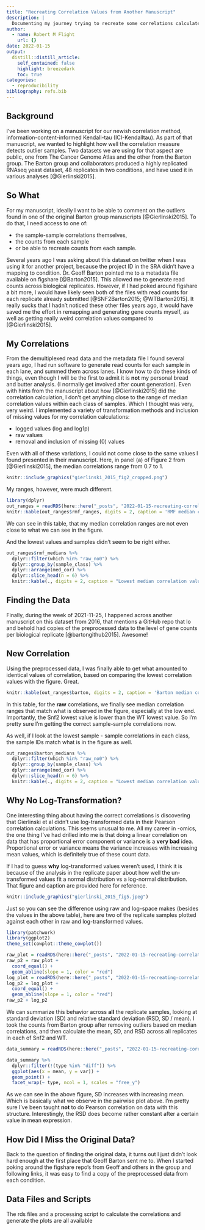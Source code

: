 ```yaml
---
title: "Recreating Correlation Values from Another Manuscript"
description: |
  Documenting my journey trying to recreate some correlations calculated in another manuscript.
author:
  - name: Robert M Flight
    url: {}
date: 2022-01-15
output:
  distill::distill_article:
    self_contained: false
    highlight: breezedark
    toc: true
categories:
  - reproducibility
bibliography: refs.bib
---
```



## Background

I've been working on a manuscript for our newish correlation method, information-content-informed Kendall-tau (ICI-Kendalltau).
As part of that manuscript, we wanted to highlight how well the correlation measure detects outlier samples.
Two datasets we are using for that aspect are public, one from The Cancer Genome Atlas and the other from the Barton group.
The Barton group and collaborators produced a highly replicated RNAseq yeast dataset, 48 replicates in two conditions, and have used it in various analyses [@Gierlinski2015].

## So What

For my manuscript, ideally I want to be able to comment on the outliers found in one of the original Barton group manuscripts [@Gierlinski2015].
To do that, I need access to one of:

* the sample-sample correlations themselves,
* the counts from each sample
* or be able to recreate counts from each sample.

Several years ago I was asking about this dataset on twitter when I was using it for another project, because the project ID in the SRA didn't have a mapping to condition.
Dr. Geoff Barton pointed me to a metadata file available on figshare [@Barton2015].
This allowed me to generate read counts across biological replicates.
However, if I had poked around figshare a bit more, I would have likely seen both of the files with read counts for each replicate already submitted [@SNF2Barton2015; @WTBarton2015].
It really sucks that I hadn't noticed these other files years ago, it would have saved me the effort in remapping and generating gene counts myself, as well as getting really weird correlation values compared to [@Gierlinski2015].

## My Correlations

From the demultiplexed read data and the metadata file I found several years ago, I had run software to generate read counts for each sample in each lane, and summed them across lanes.
I know how to do these kinds of things, even though I will be the first to admit it is **not** my personal bread and butter analysis. (I normally get involved after count generation).
Even with hints from the manuscript about how [@Gierlinski2015] did the correlation calculation, I don't get anything close to the range of median correlation values within each class of samples.
Which I thought was very, very weird.
I implemented a variety of transformation methods and inclusion of missing values for my correlation calculations:

* logged values (log and log1p)
* raw values
* removal and inclusion of missing (0) values

Even with all of these variations, I could not come close to the same values I found presented in their manuscript.
Here, in panel (a) of Figure 2 from [@Gierlinski2015], the median correlations range from 0.7 to 1.

```r
knitr::include_graphics("gierlinski_2015_fig2_cropped.png")
```

My ranges, however, were much different.

```r
library(dplyr)
out_ranges = readRDS(here::here("_posts", "2022-01-15-recreating-correlation-values-from-another-manuscript", "ranges.rds"))
knitr::kable(out_ranges$rmf_ranges, digits = 2, caption = 'RMF median correlation ranges. Which is "which" method was used to calculate the correlations.')
```
We can see in this table, that my median correlation ranges are not even close to what we can see in the figure.

And the lowest values and samples didn't seem to be right either.

```r
out_ranges$rmf_medians %>%
  dplyr::filter(which %in% "raw_no0") %>%
  dplyr::group_by(sample_class) %>%
  dplyr::arrange(med_cor) %>%
  dplyr::slice_head(n = 6) %>%
  knitr::kable(., digits = 2, caption = "Lowest median correlation values using my own counts.")
```

## Finding the Data

Finally, during the week of 2021-11-25, I happened across another manuscript on this dataset from 2016, that mentions a GitHub repo that lo and behold had copies of the preprocessed data to the level of gene counts per biological replicate [@bartongithub2015].
Awesome!

## New Correlation

Using the preprocessed data, I was finally able to get what amounted to identical values of correlation, based on comparing the lowest correlation values with the figure.
Great.

```r
knitr::kable(out_ranges$barton, digits = 2, caption = 'Barton median correlation ranges. Which is "which" method was used to calculate the correlations.')
```

In this table, for the **raw** correlations, we finally see median correlation ranges that match what is observed in the figure, especially at the low end.
Importantly, the Snf2 lowest value is lower than the WT lowest value.
So I'm pretty sure I'm getting the correct sample-sample correlations now.

As well, if I look at the lowest sample - sample correlations in each class, the sample IDs match what is in the figure as well.

```r
out_ranges$barton_medians %>%
  dplyr::filter(which %in% "raw_no0") %>%
  dplyr::group_by(sample_class) %>%
  dplyr::arrange(med_cor) %>%
  dplyr::slice_head(n = 6) %>%
  knitr::kable(., digits = 2, caption = "Lowest median correlation values using Barton counts.")
```

## Why No Log-Transformation?

One interesting thing about having the correct correlations is discovering that Gierlinski et al didn't use log-transformed data in their Pearson correlation calculations.
This seems unusual to me.
All my career in -omics, the one thing I've had drilled into me is that doing a linear correlation on data that has proportional error component or variance is a **very bad** idea.
Proportional error or variance means the variance increases with increasing mean values, which is definitely true of these count data.

If I had to guess **why** log-transformed values weren't used, I think it is because of the analysis in the replicate paper about how well the un-transformed values fit a normal distribution vs a log-normal distribution.
That figure and caption are provided here for reference.

```r
knitr::include_graphics("gierlinski_2015_fig5.jpeg")
```

Just so you can see the difference using raw and log-space makes (besides the values in the above table), here are two of the replicate samples plotted against each other in raw and log-transformed values.

```r
library(patchwork)
library(ggplot2)
theme_set(cowplot::theme_cowplot())

raw_plot = readRDS(here::here("_posts", "2022-01-15-recreating-correlation-values-from-another-manuscript", "raw_plot.rds"))
raw_p2 = raw_plot + 
  coord_equal() +
  geom_abline(slope = 1, color = "red")
log_plot = readRDS(here::here("_posts", "2022-01-15-recreating-correlation-values-from-another-manuscript", "log_plot.rds"))
log_p2 = log_plot +
  coord_equal() +
  geom_abline(slope = 1, color = "red")
raw_p2 + log_p2
```

We can summarize this behavior across **all** the replicate samples, looking at standard deviation (SD) and relative standard deviation (RSD, SD / mean).
I took the counts from Barton group after removing outliers based on median correlations, and then calculate the mean, SD, and RSD across all replicates in each of Snf2 and WT.

```r
data_summary = readRDS(here::here("_posts", "2022-01-15-recreating-correlation-values-from-another-manuscript", "summary.rds"))

data_summary %>%
  dplyr::filter(!(type %in% "diff")) %>%
  ggplot(aes(x = mean, y = var)) + 
  geom_point() +
  facet_wrap(~ type, ncol = 1, scales = "free_y")
```

As we can see in the above figure, SD increases with increasing mean.
Which is basically what we observe in the pairwise plot above.
I'm pretty sure I've been taught **not** to do Pearson correlation on data with this structure.
Interestingly, the RSD does become rather constant after a certain value in mean expression.

## How Did I Miss the Original Data?

Back to the question of finding the original data, it turns out I just didn't look hard enough at the first place that Geoff Barton sent me to.
When I started poking around the figshare repo's from Geoff and others in the group and following links, it was easy to find a copy of the preprocessed data from each condition.

## Data Files and Scripts

The rds files and a processing script to calculate the correlations and generate the plots are all available 
